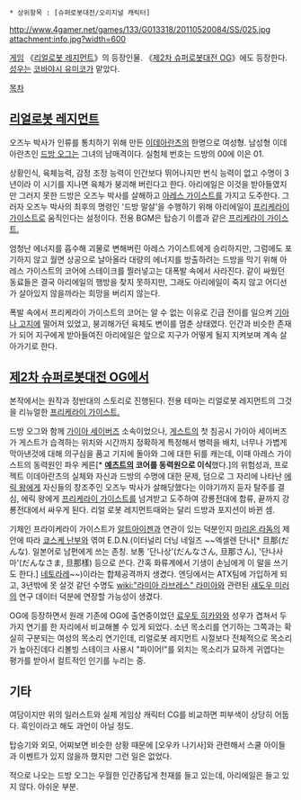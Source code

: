  * 상위항목 : [슈퍼로봇대전/오리지널 캐릭터]
http://www.4gamer.net/games/133/G013318/20110520084/SS/025.jpg
attachment:info.jpg?width=600

{{{+1 アリエイル・オーグ}}}

[[게임]] 《[[리얼로봇 레지먼트]]》의 등장인물. 《[[제2차 슈퍼로봇대전 OG]]》에도 등장한다. [[성우]]는 [[코바야시 유미코]]가 맡았다.

[[목차]]
== [[리얼로봇 레지먼트]] ==
오즈누 박사가 인류를 통치하기 위해 만든 [[이데아란츠]]의 한명으로 여성형. 남성형 이데아란츠인 [[드방 오그]]는 그녀의 남매격이다. 실험체 번호는 드방의 00에 이은 01.

상황인식, 육체능력, 감정 조정 능력이 인간보다 뛰어나지만 번식 능력이 없고 수명이 3년이라 이 시기를 지나면 육체가 붕괴해 버린다고 한다. 아리에일은 이것을 받아들였지만 그러지 못한 드방은 오즈누 박사를 살해하고 [[아레스 가이스트]]를 가지고 도주한다. 그러자 오즈누 박사의 최후의 명령인 '드방 말살'을 수행하기 위해 아리에일이 [[프리케라이 가이스트]]로 움직인다는 설정이다. 전용 BGM은 탑승기 이름과 같은 [http://www.youtube.com/watch?v=w79pZ2l-cQo 프리케라이 가이스트.]

엄청난 에너지를 흡수해 괴물로 변해버린 아레스 가이스트에게 승리하지만, 그럼에도 포기하지 않고 월면 상공으로 날아올라 대량의 에너지를 방출하려는 드방을 막기 위해 아레스 가이스트의 코어에 스테이크를 찔러넣고는 대폭발 속에서 사라진다. 같이 싸웠던 동료들은 결국 아리에일의 행방을 찾지 못하지만, 그래도 아리에일이 죽지 않고 어디선가 살아있지 않을까라는 희망을 버리지 않는다.

폭발 속에서 프리케라이 가이스트의 코어는 알 수 없는 이유로 긴급 전이를 일으켜 [[기아나 고지]]에 떨어져 있었고, 붕괴해가던 육체도 변이를 멈춘 상태였다. 인간과 비슷한 존재가 되어 지구에게 받아들여진 아리에일은 앞으로 지구가 어떻게 될지 지켜보며 계속 살아가기로 한다.

== [[제2차 슈퍼로봇대전 OG]]에서 ==
본작에서는 원작과 정반대의 스토리로 진행된다. 전용 테마는 리얼로봇 레지먼트의 그것을 리뉴얼한 [http://nicoviewer.net/nm19478124 프리케라이 가이스트.]

드방 오그와 함께 [[가이아 세이버즈]] 소속이었으나, [[게스트]]의 첫 침공시 가이아 세이버즈가 게스트가 습격하는 위치와 시간까지 정확하게 특정해서 병력을 배치, 너무나 가볍게 막아낸것에 대해 의구심을 품고 기지에 돌아와 그에 대한 뒤를 캐는데, 이때 아레스 가이스트의 동력원인 파우 케른[* '''[[예츠트]]의 코어를 동력원으로 이식'''했다.]의 위험성과, 프로젝트 이데아란츠의 실체와 자신과 드방의 수명에 대한 문제, 덤으로 그 자리에 나타난 [[에릭 왕]]에게 자신들의 창조주인 오즈누 박사가 살해당했다는 이야기까지 듣자 탈주를 결심, 에릭 왕에게 [[프리케라이 가이스트]]를 넘겨받고 도주하여 강룡전대에 합류, 끝까지 강룡전대에서 싸우게 된다. 리얼 로봇 레지먼트때와는 달리 드방과 포지션이 바뀐 셈.

기체인 프라이케라이 가이스트가 [[알트아이젠]]과 연관이 있는 덕분인지 [[마리온 라돔]]의 제안에 따라 [[쿄스케 난부]]와 엮여 E.D.N.(이터널리 더닝 네일즈 ~~엑셀렌 단나[* 旦那(だんな). 일본어로 남편에게 쓰는 존칭. 보통 '단나상'(だんなさん, 旦那さん), '단나사마'(だんなさま, 旦那樣) 등으로 쓴다. 간혹 화류계에서 기생이 손님에게 이 말을 쓰기도 한다.] [[네토라레]]~~)이라는 합체공격까지 생겼다. 엔딩에서는 ATX팀에 가입하게 되고, 3년밖에 못 살것 같던 수명도 [[wiki:"라미아 라브레스" 라미아]]와 관련된 [[섀도우 미러]]의 연구 데이터 덕분에 연장할 가능성이 생겼다. 

OG에 등장하면서 원래 기존에 OG에 출연중이었던 [[료우토 히카와]]와 성우가 겹쳐서 두 가지 연기를 한 자리에서 비교해볼 수 있게 되었다. 소년 목소리를 연기하는 그쪽과는 확실히 구분되는 여성의 목소리 연기인데, 리얼로봇 레지먼트 시절보다 전체적으로 목소리가 높아진데다 리볼빙 스테이크 사용시 "파이어!"를 외치는 목소리가 묘하게 귀엽다는  평가를 받아서 컬트적인 인기를 누리는 중.

== 기타 ==
여담이지만 위의 일러스트와 실제 게임상 캐릭터 CG를 비교하면 피부색이 상당히 어둡다. 흑인이라고 해도 과언이 아닐 정도.

탑승기와 외모, 어찌보면 비슷한 상황 때문에 [오우카 나기사]와 관련해서 스쿨 아이들과 이벤트가 있지 않을까 했지만 그런 일은 없었다.

적으로 나오는 드방 오그는 우월한 인간종답게 천재를 들고 있는데, 아리에일은 들고 있지 않다. 아쉬운 부분.
